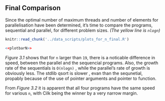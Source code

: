 ## Final Comparison
Since the optimal number of maximum threads and number of elements for parallelisation have been determined, it's time to compare the programs, sequential and parallel, for different problem sizes.
*(The yellow line is `nlogn`)*
```r
knitr::read_chunk('../data_scripts/plots_for_n_final.R')
```
```r
<<plotbarN>>
```

 *Figure 3.1* shows that for `n` larger than `19`, there is a noticable difference in speed, between the parallel and the sequencial programs. Also, the growth rate of the sequentials is `O(nlogn)` , while the parallel's rate of growth is obviously less. The stdlib qsort is slower , evan than the sequnetial, propably because of the use of pointer arguments and pointer to function.
 
 From *Figure 3.2* it is apparent that all four programs have the same speed for various `n`, with Cilk being the winner by a very narrow margin.